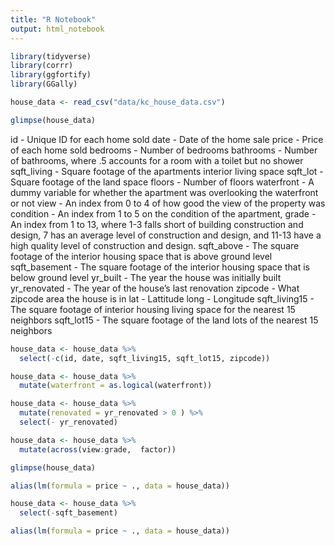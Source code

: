 ```yaml
---
title: "R Notebook"
output: html_notebook
---
```


```r
library(tidyverse)
library(corrr)
library(ggfortify)
library(GGally)
```



```r
house_data <- read_csv("data/kc_house_data.csv")
```

```r
glimpse(house_data)
```

id - Unique ID for each home sold
date - Date of the home sale
price - Price of each home sold
bedrooms - Number of bedrooms
bathrooms - Number of bathrooms, where .5 accounts for a room with a toilet but no shower
sqft_living - Square footage of the apartments interior living space
sqft_lot - Square footage of the land space
floors - Number of floors
waterfront - A dummy variable for whether the apartment was overlooking the waterfront or not
view - An index from 0 to 4 of how good the view of the property was
condition - An index from 1 to 5 on the condition of the apartment,
grade - An index from 1 to 13, where 1-3 falls short of building construction and design, 7 has an average level of construction and design, and 11-13 have a high quality level of construction and design.
sqft_above - The square footage of the interior housing space that is above ground level
sqft_basement - The square footage of the interior housing space that is below ground level
yr_built - The year the house was initially built
yr_renovated - The year of the house’s last renovation
zipcode - What zipcode area the house is in
lat - Lattitude
long - Longitude
sqft_living15 - The square footage of interior housing living space for the nearest 15 neighbors
sqft_lot15 - The square footage of the land lots of the nearest 15 neighbors


```r
house_data <- house_data %>% 
  select(-c(id, date, sqft_living15, sqft_lot15, zipcode))
```


```r
house_data <- house_data %>% 
  mutate(waterfront = as.logical(waterfront))
```

```r
house_data <- house_data %>% 
  mutate(renovated = yr_renovated > 0 ) %>% 
  select(- yr_renovated)
```

```r
house_data <- house_data %>% 
  mutate(across(view:grade,  factor))

glimpse(house_data)
```

```r
alias(lm(formula = price ~ ., data = house_data))
```
```r
house_data <- house_data %>% 
  select(-sqft_basement)

alias(lm(formula = price ~ ., data = house_data))
```


